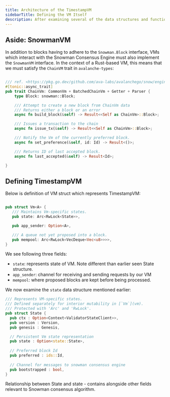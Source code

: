 ```yaml
---
title: Architecture of the TimestampVM
sidebarTitle: Defining the VM Itself
description: After examining several of the data structures and functionalities that TimestampVM relies on, it is time that we examine the architecture of the TimestampVM itself. In addition, we will look at some data structures that TimestampVM utilizes.
---
```

## Aside: SnowmanVM

In addition to blocks having to adhere to the `Snowman.Block` interface, VMs which interact with the Snowman Consensus Engine must also implement the `SnowmanVM` interface. In the context of a Rust-based VM, this means that we must satisfy the `ChainVM` trait in `avalanche-types`:

```rust avalanche-types/src/subnet/rpc/snowman/block.rs

/// ref. <https://pkg.go.dev/github.com/ava-labs/avalanchego/snow/engine/snowman/block#ChainVm>
#[tonic::async_trait]
pub trait ChainVm: CommonVm + BatchedChainVm + Getter + Parser {
    type Block: snowman::Block;

    /// Attempt to create a new block from ChainVm data
    /// Returns either a block or an error
    async fn build_block(&self) -> Result<<Self as ChainVm>::Block>;

    /// Issues a transaction to the chain
    async fn issue_tx(&self) -> Result<<Self as ChainVm>::Block>;

    /// Notify the Vm of the currently preferred block.
    async fn set_preference(&self, id: Id) -> Result<()>;

    /// Returns ID of last accepted block.
    async fn last_accepted(&self) -> Result<Id>;

}
```

## Defining TimestampVM

Below is definition of VM struct which represents TimestampVM:

```rust timestampvm/src/vm/mod.rs

pub struct Vm<A> {
   /// Maintains Vm-specific states.
   pub state: Arc<RwLock<State>>,

   pub app_sender: Option<A>,

   /// A queue not yet proposed into a block.
   pub mempool: Arc<RwLock<VecDeque<Vec<u8>>>>,
}
```

We see following three fields:
- `state`: represents state of VM. Note different than earlier seen State structure.
- `app_sender`: channel for receiving and sending requests by our VM
- `mempool`: where proposed blocks are kept before being processed.

We now examine the `state` data structure mentioned earlier:


```rust timestampvm/src/vm/mod.rs
/// Represents VM-specific states.
/// Defined separately for interior mutability in [`Vm`](vm).
/// Protected with 'Arc' and 'RwLock'.
pub struct State {
  pub ctx : Option<Context<ValidatorStateClient>>,
  pub version : Version,
  pub genesis : Genesis,

  // Persistent Vm state representation 
  pub state : Option<state::State>,
  
  // Preferred block Id 
  pub preferred : ids::Id,
  
  // Channel for messages to snowman consensus engine 
  pub bootstrapped : bool,
}
```

Relationship between State and state - contains alongside other fields relevant to Snowman consensus algorithm.